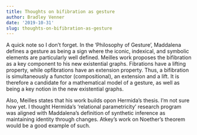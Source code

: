 ```yaml
---
title: Thoughts on bifibration as gesture
author: Bradley Venner
date: '2019-10-31'
slug: thoughts-on-bifibration-as-gesture
---
```


A quick note so I don't forget.  In the 'Philosophy of Gesture', Maddalena defines a gesture as being a sign where the iconic, indexical, and symbolic elements are particularly well defined.  Meilles work proposes the bifibration as a key component to his new existential graphs.  Fibrations have a lifting property, while opfibrations have an extension property.  Thus, a bifibration is simultaneously a functor (compositional), an extension and a lift.  It is therefore a candidate for a mathematical model of a gesture, as well as being a key notion in the new existential graphs.

Also, Meilles states that his work builds opon Hermida's thesis.  I'm not sure how yet.  I thought Hermida's 'relational parametricity' research program was aligned with Maddalena's definition of synthetic inference as maintaining identity through changes.  Atkey's work on Noether's theorem would be a good example of such.
